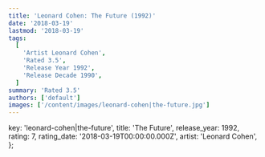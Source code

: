 ```yaml
---
title: 'Leonard Cohen: The Future (1992)'
date: '2018-03-19'
lastmod: '2018-03-19'
tags:
  [
    'Artist Leonard Cohen',
    'Rated 3.5',
    'Release Year 1992',
    'Release Decade 1990',
  ]
summary: 'Rated 3.5'
authors: ['default']
images: ['/content/images/leonard-cohen|the-future.jpg']
---
```


  key: 'leonard-cohen|the-future',
  title: 'The Future',
  release_year: 1992,
  rating: 7,
  rating_date: '2018-03-19T00:00:00.000Z',
  artist: 'Leonard Cohen',
};

<MusicRating data={data} />
